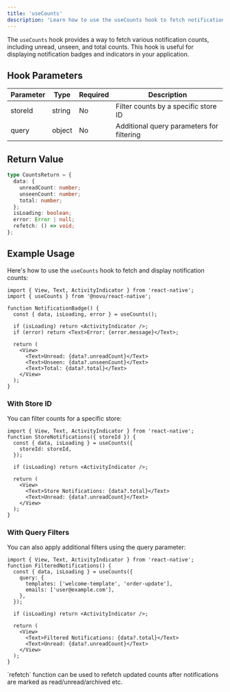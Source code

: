 ```yaml
---
title: 'useCounts'
description: 'Learn how to use the useCounts hook to fetch notification counts in your React Native application'
---
```



The `useCounts` hook provides a way to fetch various notification counts, including unread, unseen, and total counts. This hook is useful for displaying notification badges and indicators in your application.

## Hook Parameters

| Parameter | Type   | Required | Description                               |
| --------- | ------ | -------- | ----------------------------------------- |
| storeId   | string | No       | Filter counts by a specific store ID      |
| query     | object | No       | Additional query parameters for filtering |

## Return Value

```typescript
type CountsReturn = {
  data: {
    unreadCount: number;
    unseenCount: number;
    total: number;
  };
  isLoading: boolean;
  error: Error | null;
  refetch: () => void;
};
```

## Example Usage

Here's how to use the `useCounts` hook to fetch and display notification counts:

```tsx
import { View, Text, ActivityIndicator } from 'react-native';
import { useCounts } from '@novu/react-native';

function NotificationBadge() {
  const { data, isLoading, error } = useCounts();

  if (isLoading) return <ActivityIndicator />;
  if (error) return <Text>Error: {error.message}</Text>;

  return (
    <View>
      <Text>Unread: {data?.unreadCount}</Text>
      <Text>Unseen: {data?.unseenCount}</Text>
      <Text>Total: {data?.total}</Text>
    </View>
  );
}
```

### With Store ID

You can filter counts for a specific store:

```tsx
import { View, Text, ActivityIndicator } from 'react-native';
function StoreNotifications({ storeId }) {
  const { data, isLoading } = useCounts({
    storeId: storeId,
  });

  if (isLoading) return <ActivityIndicator />;

  return (
    <View>
      <Text>Store Notifications: {data?.total}</Text>
      <Text>Unread: {data?.unreadCount}</Text>
    </View>
  );
}
```

### With Query Filters

You can also apply additional filters using the query parameter:

```tsx
import { View, Text, ActivityIndicator } from 'react-native';
function FilteredNotifications() {
  const { data, isLoading } = useCounts({
    query: {
      templates: ['welcome-template', 'order-update'],
      emails: ['user@example.com'],
    },
  });

  if (isLoading) return <ActivityIndicator />;

  return (
    <View>
      <Text>Filtered Notifications: {data?.total}</Text>
      <Text>Unread: {data?.unreadCount}</Text>
    </View>
  );
}
```

<Callout type="info">
  `refetch` function can be used to refetch updated counts after notifications are marked as read/unread/archived etc.
</Callout>